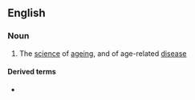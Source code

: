 ==English==

===Noun===
{{wikipedia}}
{{en-noun|-}}

# The [[science]] of [[ageing]], and of age-related [[disease]]

====Derived terms====
* {{l|en|geroscientist}}